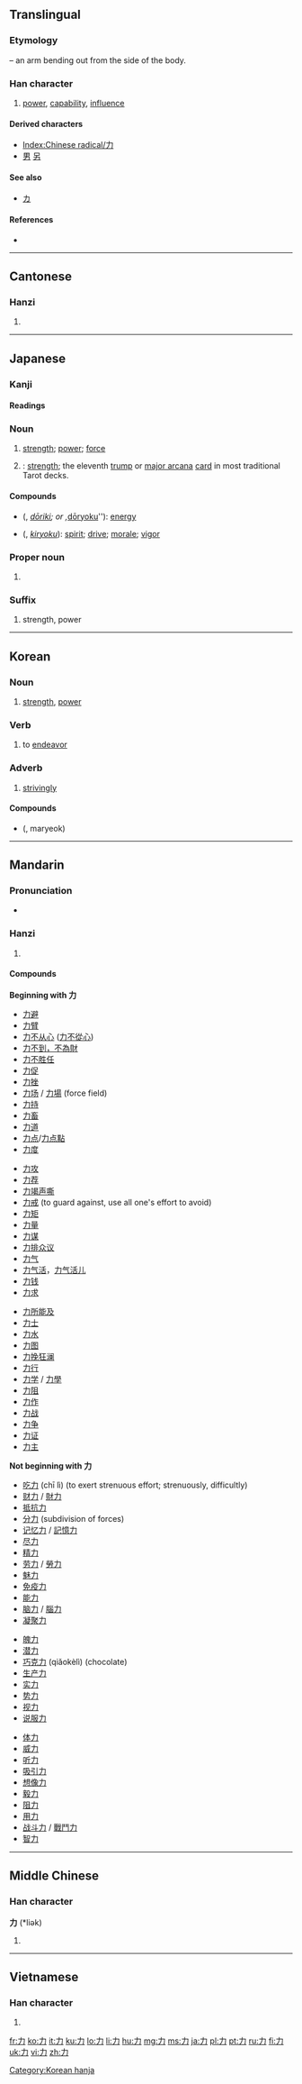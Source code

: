 {{also|カ}}
==Translingual==
{{stroke order|type=animate}}

===Etymology===
{{liushu|p}} – an arm bending out from the side of the body.
{{Han etyl}}

===Han character===
{{Han char|rn=19|rad=力|as=00|sn=2|four=4002<sub>7</sub>|canj=大尸 (KS)}}

# [[power]], [[capability]], [[influence]]

====Derived characters====
* [[Index:Chinese radical/力]]
* [[男]] [[另]]

====See also====
* [[カ]] {{qualifier|Japanese katakana}}

====References====
* {{Han ref|kx=0146.050|dkj=02288|dj=0327.310|hdz=10364.040|uh=529B|ud=21147|bh=A44F|bd=42063}}

----

==Cantonese==

===Hanzi===
{{yue-hanzi|jyut=[[lik6]]|y=lik6}}

# {{defn|lang=yue|sort=力00}}

----

==Japanese==
===Kanji===
{{ja-kanji|grade=1|rs=力00}}

====Readings====
{{ja-readings
|on=[[りょく]] (ryoku), [[りき]] (riki)
|kun=[[ちから]] (chikara), [[りきむ|りき-む]] ([[力む|力-む]], riki-mu)
|nanori=[[いさお]] (isao), [[いさむ]] (isamu), [[お]] (o), [[か]] (ka), [[ちか]] (chika), [[ちから]] (chikara), [[じから]] (jikara), [[つとむ]] (tsutomu), [[よし]] (yoshi)
}}

===Noun===
{{ja-noun|k|hira=ちから|rom=chikara}}

# [[strength]]; [[power]]; [[force]]
# {{tarot|lang=ja}}: [[strength]]; the eleventh [[trump]] or [[major arcana]] [[card]] in most traditional Tarot decks.  

====Compounds====
* {{l|ja|動力}} ({{l|ja|どうりき}}, ''[[dōriki]]; or {{l|ja|どうりょく}}, ''[[dōryoku]]''): [[energy]]
* {{l|ja|気力}} ({{l|ja|きりょく}}, ''[[kiryoku]]''): [[spirit]]; [[drive]]; [[morale]]; [[vigor]]

===Proper noun===
{{ja-pos|k|proper|hira=ちから|rom=Chikara}}

# {{given name|male|lang=ja|sort=ちから}}

===Suffix===
{{ja-pos|k|suffix|rom=ryoku|hira=りょく}}

# strength, power
----

==Korean==

===Noun===
{{ko-noun|hang=힘|rv=yeog, ryeog|sc=Kore}}

# [[strength]], [[power]]

===Verb===
{{ko-verb|hang=힘쓰다|rv=yeog, ryeog|sc=Kore}}

# to [[endeavor]]

===Adverb===
{{ko-adv|hang=애써|rv=yeog, ryeog|sc=Kore}}

# [[striving]]ly

====Compounds====
* {{l|ko|魔力}} ({{l|ko|마력}}, maryeok)

[[Category:Korean hanja]]
----

==Mandarin==

===Pronunciation===
* {{audio|Zh-lì.ogg|Audio}}

===Hanzi===
{{cmn-hanzi|pin=[[lì]] ([[li4]])|wg=li<sup>4</sup>}}

# {{defn|lang=cmn|sort=力00}}

====Compounds====

'''Beginning with 力'''
{{top3}}
* [[力避]]
* [[力臂]]
* [[力不从心]] ([[力不從心]])
* [[力不到，不為財]]
* [[力不胜任]]
* [[力促]]
* [[力挫]]
* [[力场]] / [[力場]] (force field)
* [[力持]]
* [[力畜]]
* [[力道]]
* [[力点]]/[[力点點]]
* [[力度]]
{{mid3}}
* [[力攻]]
* [[力荐]]
* [[力竭声嘶]]
* [[力戒]] (to guard against, use all one's effort to avoid)
* [[力矩]]
* [[力量]]
* [[力谋]]
* [[力排众议]]
* [[力气]]
* [[力气活]]，[[力气活儿]]
* [[力钱]]
* [[力求]]
{{mid3}}
* [[力所能及]]
* [[力士]]
* [[力水]]
* [[力图]]
* [[力挽狂澜]]
* [[力行]]
* [[力学]] / [[力學]]
* [[力阻]]
* [[力作]]
* [[力战]]
* [[力争]]
* [[力证]]
* [[力主]]
{{bottom}}

'''Not beginning with 力'''
{{top3}}
* [[吃力]] (chī lì) (to exert strenuous effort; strenuously, difficultly)
* [[财力]] / [[財力]]
* [[抵抗力]]
* [[分力]] (subdivision of forces)
* [[记忆力]] / [[記憶力]]
* [[尽力]]
* [[精力]]
* [[劳力]] / [[勞力]]
* [[魅力]]
* [[免疫力]]
* [[能力]]
* [[脑力]] / [[腦力]]
* [[凝聚力]]
{{mid3}}
* [[魄力]]
* [[潜力]]
* [[巧克力]] (qiǎokèlì) (chocolate)
* [[生产力]]
* [[实力]]
* [[势力]]
* [[视力]]
* [[说服力]]
{{mid3}}
* [[体力]]
* [[威力]]
* [[听力]]
* [[吸引力]]
* [[想像力]]
* [[毅力]]
* [[阻力]]
* [[用力]]
* [[战斗力]] / [[戰鬥力]]
* [[智力]]
{{bottom}}

----

==Middle Chinese==

===Han character===
'''力''' (*liək)<!--asterisk indicates that this character appears more than four times in the Tang Dynasty corpus of literature-->

# {{defn|lang=zhx-mid|sort=力00}}

----

==Vietnamese==

===Han character===
{{vi-hantu|[[lực]]|rs=力00}}

# {{defn|lang=vi|sort=力00}}

[[fr:力]]
[[ko:力]]
[[it:力]]
[[ku:力]]
[[lo:力]]
[[li:力]]
[[hu:力]]
[[mg:力]]
[[ms:力]]
[[ja:力]]
[[pl:力]]
[[pt:力]]
[[ru:力]]
[[fi:力]]
[[uk:力]]
[[vi:力]]
[[zh:力]]